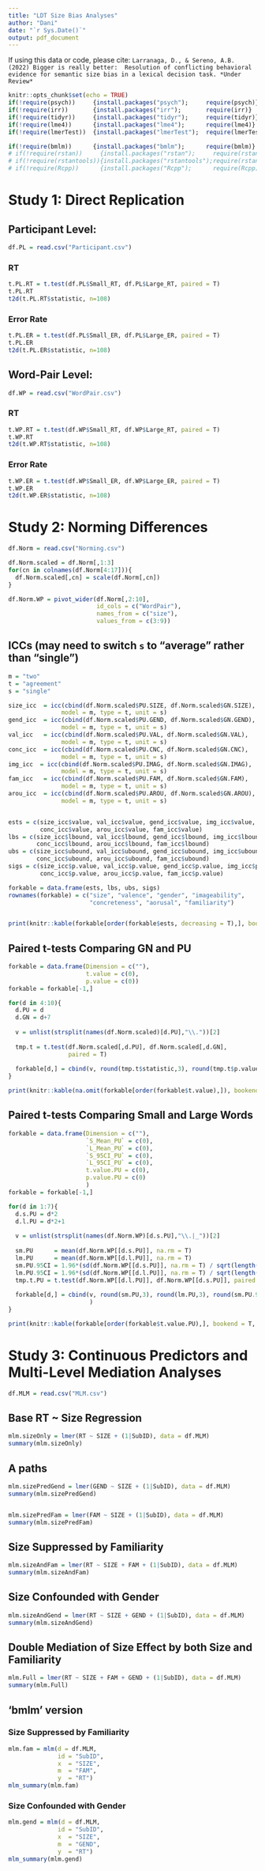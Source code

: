 ---
title: "LDT Size Bias Analyses"
author: "Dani"
date: "`r Sys.Date()`"
output: pdf_document
---

If using this data or code, please cite: 
`Larranaga, D., & Sereno, A.B. (2022) Bigger is really better:  Resolution of conflicting behavioral evidence for semantic size bias in a lexical decision task. *Under Review*`


```{r setup, include=FALSE}
knitr::opts_chunk$set(echo = TRUE)
if(!require(psych))     {install.packages("psych");     require(psych)}
if(!require(irr))       {install.packages("irr");       require(irr)}
if(!require(tidyr))     {install.packages("tidyr");     require(tidyr)}
if(!require(lme4))      {install.packages("lme4");      require(lme4)}
if(!require(lmerTest))  {install.packages("lmerTest");  require(lmerTest)}

if(!require(bmlm))      {install.packages("bmlm");      require(bmlm)}
# if(!require(rstan))     {install.packages("rstan");     require(rstan)}
# if(!require(rstantools)){install.packages("rstantools");require(rstantools)}
# if(!require(Rcpp))      {install.packages("Rcpp");      require(Rcpp)}
```


# Study 1: Direct Replication

## Participant Level:
```{r}
df.PL = read.csv("Participant.csv")
```

### RT
```{r}
t.PL.RT = t.test(df.PL$Small_RT, df.PL$Large_RT, paired = T)
t.PL.RT
t2d(t.PL.RT$statistic, n=108)
```

### Error Rate
```{r}
t.PL.ER = t.test(df.PL$Small_ER, df.PL$Large_ER, paired = T)
t.PL.ER
t2d(t.PL.ER$statistic, n=108)
```


## Word-Pair Level:
```{r}
df.WP = read.csv("WordPair.csv")
```

### RT
```{r}
t.WP.RT = t.test(df.WP$Small_RT, df.WP$Large_RT, paired = T)
t.WP.RT
t2d(t.WP.RT$statistic, n=108)
```

### Error Rate
```{r}
t.WP.ER = t.test(df.WP$Small_ER, df.WP$Large_ER, paired = T)
t.WP.ER
t2d(t.WP.ER$statistic, n=108)
```





# Study 2: Norming Differences

```{r}
df.Norm = read.csv("Norming.csv")

df.Norm.scaled = df.Norm[,1:3]
for(cn in colnames(df.Norm[4:17])){
  df.Norm.scaled[,cn] = scale(df.Norm[,cn])
}

df.Norm.WP = pivot_wider(df.Norm[,2:10],
                         id_cols = c("WordPair"),
                         names_from = c("size"), 
                         values_from = c(3:9))
```

## ICCs (may need to switch `s` to "average" rather than "single")
```{r}

m = "two"
t = "agreement"
s = "single"

size_icc  = icc(cbind(df.Norm.scaled$PU.SIZE, df.Norm.scaled$GN.SIZE),
               model = m, type = t, unit = s)
gend_icc  = icc(cbind(df.Norm.scaled$PU.GEND, df.Norm.scaled$GN.GEND),
               model = m, type = t, unit = s)
val_icc   = icc(cbind(df.Norm.scaled$PU.VAL, df.Norm.scaled$GN.VAL),
               model = m, type = t, unit = s)
conc_icc  = icc(cbind(df.Norm.scaled$PU.CNC, df.Norm.scaled$GN.CNC),
               model = m, type = t, unit = s)
img_icc  = icc(cbind(df.Norm.scaled$PU.IMAG, df.Norm.scaled$GN.IMAG),
               model = m, type = t, unit = s)
fam_icc   = icc(cbind(df.Norm.scaled$PU.FAM, df.Norm.scaled$GN.FAM),
               model = m, type = t, unit = s)
arou_icc  = icc(cbind(df.Norm.scaled$PU.AROU, df.Norm.scaled$GN.AROU),
               model = m, type = t, unit = s)


ests = c(size_icc$value, val_icc$value, gend_icc$value, img_icc$value,
         conc_icc$value, arou_icc$value, fam_icc$value)
lbs = c(size_icc$lbound, val_icc$lbound, gend_icc$lbound, img_icc$lbound,
        conc_icc$lbound, arou_icc$lbound, fam_icc$lbound)
ubs = c(size_icc$ubound, val_icc$ubound, gend_icc$ubound, img_icc$ubound,
        conc_icc$ubound, arou_icc$ubound, fam_icc$ubound)
sigs = c(size_icc$p.value, val_icc$p.value, gend_icc$p.value, img_icc$p.value,
         conc_icc$p.value, arou_icc$p.value, fam_icc$p.value)

forkable = data.frame(ests, lbs, ubs, sigs)
rownames(forkable) = c("size", "valence", "gender", "imageability",
                       "concreteness", "aorusal", "familiarity")


print(knitr::kable(forkable[order(forkable$ests, decreasing = T),], bookend = T, digits = 3))
```

## Paired t-tests Comparing GN and PU
```{r}
forkable = data.frame(Dimension = c(""), 
                      t.value = c(0),
                      p.value = c(0))
forkable = forkable[-1,]

for(d in 4:10){
  d.PU = d
  d.GN = d+7
  
  v = unlist(strsplit(names(df.Norm.scaled)[d.PU],"\\."))[2]
  
  tmp.t = t.test(df.Norm.scaled[,d.PU], df.Norm.scaled[,d.GN], 
                 paired = T)
  
  forkable[d,] = cbind(v, round(tmp.t$statistic,3), round(tmp.t$p.value,3))
}

print(knitr::kable(na.omit(forkable[order(forkable$t.value),]), bookend = T, row.names = F, digits = 3))
```

## Paired t-tests Comparing Small and Large Words
```{r}
forkable = data.frame(Dimension = c(""), 
                      `S_Mean_PU` = c(0),
                      `L_Mean_PU` = c(0),
                      `S_95CI_PU` = c(0),
                      `L_95CI_PU` = c(0),
                      t.value.PU = c(0),
                      p.value.PU = c(0)  
                      )
forkable = forkable[-1,]

for(d in 1:7){
  d.s.PU = d*2
  d.l.PU = d*2+1
  
  v = unlist(strsplit(names(df.Norm.WP)[d.s.PU],"\\.|_"))[2]
  
  sm.PU      = mean(df.Norm.WP[[d.s.PU]], na.rm = T)
  lm.PU      = mean(df.Norm.WP[[d.l.PU]], na.rm = T)
  sm.PU.95CI = 1.96*(sd(df.Norm.WP[[d.s.PU]], na.rm = T) / sqrt(length(df.Norm.WP[[d.s.PU]])))
  lm.PU.95CI = 1.96*(sd(df.Norm.WP[[d.l.PU]], na.rm = T) / sqrt(length(df.Norm.WP[[d.l.PU]])))
  tmp.t.PU = t.test(df.Norm.WP[[d.l.PU]], df.Norm.WP[[d.s.PU]], paired = T)
  
  forkable[d,] = cbind(v, round(sm.PU,3), round(lm.PU,3), round(sm.PU.95CI,4), round(lm.PU.95CI,4), round(tmp.t.PU$statistic,3), round(tmp.t.PU$p.value,3) 
                       )
}

print(knitr::kable(forkable[order(forkable$t.value.PU),], bookend = T, row.names = F, digits = 3))
```






# Study 3: Continuous Predictors and Multi-Level Mediation Analyses
```{r}
df.MLM = read.csv("MLM.csv")
```

## Base RT ~ Size Regression
```{r}
mlm.sizeOnly = lmer(RT ~ SIZE + (1|SubID), data = df.MLM)
summary(mlm.sizeOnly)
```

## A paths
```{r}
mlm.sizePredGend = lmer(GEND ~ SIZE + (1|SubID), data = df.MLM)
summary(mlm.sizePredGend)


mlm.sizePredFam = lmer(FAM ~ SIZE + (1|SubID), data = df.MLM)
summary(mlm.sizePredFam)
```

## Size Suppressed by Familiarity
```{r}
mlm.sizeAndFam = lmer(RT ~ SIZE + FAM + (1|SubID), data = df.MLM)
summary(mlm.sizeAndFam)
```


## Size Confounded with Gender
```{r}
mlm.sizeAndGend = lmer(RT ~ SIZE + GEND + (1|SubID), data = df.MLM)
summary(mlm.sizeAndGend)
```

## Double Mediation of Size Effect by both Size and Familiarity

```{r}
mlm.Full = lmer(RT ~ SIZE + FAM + GEND + (1|SubID), data = df.MLM)
summary(mlm.Full)
```


## 'bmlm' version

### Size Suppressed by Familiarity
```{r}
mlm.fam = mlm(d = df.MLM,
              id = "SubID",
              x  = "SIZE",
              m  = "FAM",
              y  = "RT")
mlm_summary(mlm.fam)
```


### Size Confounded with Gender
```{r}
mlm.gend = mlm(d = df.MLM,
              id = "SubID",
              x  = "SIZE",
              m  = "GEND",
              y  = "RT")
mlm_summary(mlm.gend)
```



<!-- ### Double Mediation of Size Effect by both Size and Familiarity -->

<!-- #### Modified code for Double Mediation -->

<!-- This code has been modified from Vuorre & Bolger's (2018) original code -->

<!-- ```{r} -->

<!-- stancode = " -->
<!-- data{int<lower=1> N;             // Number of observations -->
<!--     int<lower=1> J;             // Number of participants -->
<!--     int<lower=1,upper=J> id[N]; // Participant IDs -->
<!--     vector[N] X;                // Manipulated variable -->
<!--     vector[N] M1;                // Mediator -->
<!--     vector[N] M2;                // Mediator -->
<!--     // Priors -->
<!--     real prior_dm1; -->
<!--     real prior_dm2; -->
<!--     real prior_dy; -->
<!--     real prior_a1; -->
<!--     real prior_b1; -->
<!--     real prior_a2; -->
<!--     real prior_b2; -->
<!--     real prior_cp; -->
<!--     real prior_tau_dm1; -->
<!--     real prior_tau_dm2; -->
<!--     real prior_tau_dy; -->
<!--     real prior_tau_a1; -->
<!--     real prior_tau_b1; -->
<!--     real prior_tau_a2; -->
<!--     real prior_tau_b2; -->
<!--     real prior_tau_cp; -->
<!--     real prior_lkj_shape; -->

<!--     vector[N] Y;                // Continuous outcome -->
<!-- } -->
<!-- transformed data{ -->
<!--     int K;                      // Number of predictors -->
<!--     K = 8; -->
<!-- } -->
<!-- parameters{ -->
<!--     // Regression Y on X, M1, and M2 -->
<!--     real dy;                    // Intercept -->
<!--     real cp;                    // X to Y effect -->
<!--     real b1;                     // M1 to Y effect -->
<!--     real b2;                     // M2 to Y effect -->
<!--     // Regression M1 on X -->
<!--     real dm1;                    // Intercept -->
<!--     real a1;                     // X to M effect -->
<!--     real<lower=0> sigma_m1;      // Residual -->
<!--     // Regression M2 on X -->
<!--     real dm2;                    // Intercept -->
<!--     real a2;                     // X to M effect -->
<!--     real<lower=0> sigma_m2;      // Residual -->

<!--     // Correlation matrix and SDs of participant-level varying effects -->
<!--     cholesky_factor_corr[K] L_Omega; -->
<!--     vector<lower=0>[K] Tau; -->

<!--     // Standardized varying effects -->
<!--     matrix[K, J] z_U; -->

<!--     real<lower=0> sigma_y;      // Residual -->
<!-- } -->
<!-- transformed parameters { -->
<!--     // Participant-level varying effects -->
<!--     matrix[J, K] U; -->
<!--     U = (diag_pre_multiply(Tau, L_Omega) * z_U)'; -->
<!-- } -->
<!-- model { -->
<!--     // Means of linear models -->
<!--     vector[N] mu_y; -->
<!--     vector[N] mu_m1; -->
<!--     vector[N] mu_m2; -->
<!--     // Regression parameter priors -->
<!--     dy ~ normal(0, prior_dy); -->
<!--     dm1 ~ normal(0, prior_dm1); -->
<!--     a1 ~ normal(0, prior_a1); -->
<!--     b1 ~ normal(0, prior_b1);     -->
<!--     dm2 ~ normal(0, prior_dm2); -->
<!--     a2 ~ normal(0, prior_a2); -->
<!--     b2 ~ normal(0, prior_b2); -->
<!--     cp ~ normal(0, prior_cp); -->
<!--     // SDs and correlation matrix -->
<!--     Tau[1] ~ cauchy(0, prior_tau_cp);   // u_cp -->
<!--     Tau[2] ~ cauchy(0, prior_tau_b1);   // u_b1 -->
<!--     Tau[3] ~ cauchy(0, prior_tau_b2);   // u_b2 -->
<!--     Tau[4] ~ cauchy(0, prior_tau_dy);   // u_intercept_y -->
<!--     Tau[5] ~ cauchy(0, prior_tau_a1);   // u_a1 -->
<!--     Tau[6] ~ cauchy(0, prior_tau_dm1);  // u_intercept_m1  -->
<!--     Tau[7] ~ cauchy(0, prior_tau_a2);   // u_a2   -->
<!--     Tau[8] ~ cauchy(0, prior_tau_dm2);  // u_intercept_m2 -->
<!--     L_Omega ~ lkj_corr_cholesky(prior_lkj_shape); -->
<!--     // Allow vectorized sampling of varying effects via stdzd z_U -->
<!--     to_vector(z_U) ~ normal(0, 1); -->

<!--     // Regressions -->
<!--     for (n in 1:N){ -->
<!--         mu_y[n] = (cp + U[id[n], 1]) * X[n] + -->
<!--                   (b1 + U[id[n], 2]) * M1[n] + -->
<!--                   (b2 + U[id[n], 3]) * M2[n] + -->
<!--                   (dy + U[id[n], 4]); -->
<!--         mu_m1[n] = (a1 + U[id[n], 5]) * X[n] + -->
<!--                    (dm1 + U[id[n], 6]); -->
<!--         mu_m2[n] = (a2 + U[id[n], 7]) * X[n] + -->
<!--                    (dm2 + U[id[n], 8]); -->
<!--     } -->

<!--     // Data model -->
<!--     Y ~ normal(mu_y, sigma_y); -->
<!--     M1 ~ normal(mu_m1, sigma_m1); -->
<!--     M2 ~ normal(mu_m2, sigma_m2); -->
<!-- } -->
<!-- generated quantities{     -->
<!--     matrix[K, K] Omega;         // Correlation matrix -->
<!--     matrix[K, K] Sigma;         // Covariance matrix -->

<!--     // Average mediation parameters -->
<!--     real covab1;                 // a-b1 covariance -->
<!--     real corrab1;                // a-b1 correlation -->
<!--     real covab2;                 // a-b2 covariance -->
<!--     real corrab2;                // a-b2 correlation -->
<!--     real me;                    // Mediated effect -->
<!--     real c;                     // Total effect -->
<!--     real pme;                   // % mediated effect -->

<!--     // Person-specific mediation parameters -->
<!--     vector[J] u_a1; -->
<!--     vector[J] u_b1; -->
<!--     vector[J] u_a2; -->
<!--     vector[J] u_b2; -->
<!--     vector[J] u_cp; -->
<!--     vector[J] u_dy; -->
<!--     vector[J] u_dm1; -->
<!--     vector[J] u_dm2; -->
<!--     vector[J] u_c; -->
<!--     vector[J] u_me; -->
<!--     vector[J] u_pme; -->

<!--     // Re-named tau parameters for easy output -->
<!--     real tau_cp; -->
<!--     real tau_b1; -->
<!--     real tau_a1; -->
<!--     real tau_b2; -->
<!--     real tau_a2; -->
<!--     real tau_dy; -->
<!--     real tau_dm1; -->
<!--     real tau_dm2; -->

<!--     tau_cp  = Tau[1]; -->
<!--     tau_b1  = Tau[2]; -->
<!--     tau_b2  = Tau[3]; -->
<!--     tau_dy  = Tau[4]; -->
<!--     tau_a1  = Tau[5]; -->
<!--     tau_dm1 = Tau[6]; -->
<!--     tau_a2  = Tau[7]; -->
<!--     tau_dm2 = Tau[8]; -->

<!--     Omega = L_Omega * L_Omega'; -->
<!--     Sigma = quad_form_diag(Omega, Tau); -->

<!--     covab1 = Sigma[2,5]; -->
<!--     corrab1 = Omega[2,5]; -->
<!--     covab2 = Sigma[3,7]; -->
<!--     corrab2 = Omega[3,7]; -->
<!--     me = a1*b1 * a2*b2 + covab1 * covab2 ; -->
<!--     c = cp + me; -->
<!--     pme = me / c; -->

<!--     for (j in 1:J) { -->
<!--         u_cp[j] = cp + U[j, 1]; -->
<!--         u_b2[j] = b2 + U[j, 2]; -->
<!--         u_b1[j] = b1 + U[j, 3]; -->
<!--         u_dy[j] = dy + U[j, 4]; -->
<!--         u_a1[j] = a1 + U[j, 5]; -->
<!--         u_dm1[j] = dm1 + U[j, 6]; -->
<!--         u_a2[j] = a2 + U[j, 7]; -->
<!--         u_dm2[j] = dm2 + U[j, 8]; -->
<!--         u_me[j] = (a1 + U[j, 5]) * (b1 + U[j, 2]) * (a2 + U[j, 7]) * (b2 + U[j, 3]); -->
<!--         u_c[j] = u_cp[j] + u_me[j]; -->
<!--         u_pme[j] = u_me[j] / u_c[j]; -->
<!--     } -->
<!-- } -->
<!-- " -->




<!-- mlm.doub = function (d = NULL,  -->
<!--                      id = "id", x = "x", m1 = "m1", m2 = "m2", y = "y",  -->
<!--                      priors = NULL, binary_y = FALSE, ...) { -->
<!--     if (is.null(d))  -->
<!--         stop("No data entered") -->
<!--     if (class(d)[1] == "tbl_df")  -->
<!--         d <- as.data.frame(d) -->
<!--     default_priors <- list(dm1 = 1000, tau_dm1 = 50, dm2 = 1000, tau_dm2 = 50,  -->
<!--         dy = 1000, tau_dy = 50,  -->
<!--         a1 = 1000, tau_a1 = 50, a2 = 1000, tau_a2 = 50,  -->
<!--         b1 = 1000, tau_b1 = 50, b2 = 1000, tau_b2 = 50,  -->
<!--         cp = 1000, tau_cp = 50, lkj_shape = 1) -->
<!--     if (is.null(priors$dm1))  -->
<!--         priors$dm1 <- default_priors$dm1 -->
<!--     if (is.null(priors$dm2))  -->
<!--         priors$dm2 <- default_priors$dm2 -->
<!--     if (is.null(priors$dy))  -->
<!--         priors$dy <- default_priors$dy -->
<!--     if (is.null(priors$a1))  -->
<!--         priors$a1 <- default_priors$a1 -->
<!--     if (is.null(priors$b1))  -->
<!--         priors$b1 <- default_priors$b1 -->
<!--     if (is.null(priors$a2))  -->
<!--         priors$a2 <- default_priors$a2 -->
<!--     if (is.null(priors$b2))  -->
<!--         priors$b2 <- default_priors$b2 -->
<!--     if (is.null(priors$cp))  -->
<!--         priors$cp <- default_priors$cp -->
<!--     if (is.null(priors$tau_dm1))  -->
<!--         priors$tau_dm1 <- default_priors$tau_dm1 -->
<!--     if (is.null(priors$tau_dm2))  -->
<!--         priors$tau_dm2 <- default_priors$tau_dm2 -->
<!--     if (is.null(priors$tau_dy))  -->
<!--         priors$tau_dy <- default_priors$tau_dy -->
<!--     if (is.null(priors$tau_a1))  -->
<!--         priors$tau_a1 <- default_priors$tau_a1 -->
<!--     if (is.null(priors$tau_b1))  -->
<!--         priors$tau_b1 <- default_priors$tau_b1 -->
<!--     if (is.null(priors$tau_a2))  -->
<!--         priors$tau_a2 <- default_priors$tau_a2 -->
<!--     if (is.null(priors$tau_b2))  -->
<!--         priors$tau_b2 <- default_priors$tau_b2 -->
<!--     if (is.null(priors$tau_cp))  -->
<!--         priors$tau_cp <- default_priors$tau_cp -->
<!--     if (is.null(priors$lkj_shape))  -->
<!--         priors$lkj_shape <- default_priors$lkj_shape -->
<!--     names(priors) <- lapply(names(priors), function(x) paste0("prior_",  -->
<!--         x)) -->
<!--     ld <- list() -->
<!--     ld$id = as.integer(as.factor(as.character(d[, id]))) -->
<!--     ld$X = d[, x] -->
<!--     ld$M1 = d[, m1] -->
<!--     ld$M2 = d[, m2] -->
<!--     ld$Y = d[, y] -->
<!--     ld$J <- length(unique(ld$id)) -->
<!--     ld$N <- nrow(d) -->
<!--     ld <- append(ld, priors) -->
<!--     # if (binary_y) { -->
<!--     #     model_s <- stanmodels$bmlm_binary_y -->
<!--     # } -->
<!--     # else { -->
<!--     #     model_file <- system.file("stan/bmlm.doub.stan", package="bmlm") -->
<!--     # } -->
<!--     message("Estimating model, please wait.") -->
<!--     mod = stan_model(system.file("stan/bmlm.doub.stan", package="bmlm"), -->
<!--                      model_code = stancode,  -->
<!--                      model_name = "double_mediation",  -->
<!--                      verbose = T) -->
<!--     fit <- rstan::sampling(object = mod,  -->
<!--                            data = ld,  -->
<!--                            pars = c("U","z_U", "L_Omega", "Tau", "Sigma"),  -->
<!--                            include = FALSE) -->
<!--     return(fit) -->
<!-- } -->
<!-- ``` -->


<!-- #### Actual model -->

<!-- ```{r} -->
<!-- mlm.double = mlm.doub(d = df.MLM, -->
<!--               id = "SubID", -->
<!--               x  = "SIZE", -->
<!--               m1 = "FAM", -->
<!--               m2 = "GEND",  -->
<!--               y  = "RT") -->
<!-- mlm_summary(mlm.gend) -->
<!-- ``` -->

